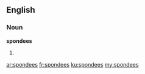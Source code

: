 ==English==

===Noun===
'''spondees'''

# {{plural of|spondee}}

[[ar:spondees]]
[[fr:spondees]]
[[ku:spondees]]
[[my:spondees]]